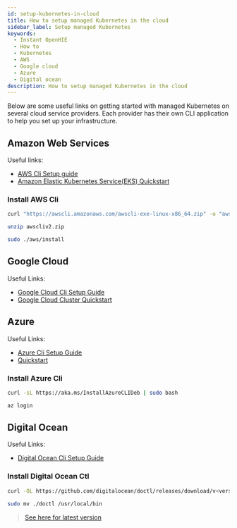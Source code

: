 ```yaml
---
id: setup-kubernetes-in-cloud
title: How to setup managed Kubernetes in the cloud
sidebar_label: Setup managed Kubernetes
keywords:
  - Instant OpenHIE
  - How to
  - Kubernetes
  - AWS
  - Google cloud
  - Azure
  - Digital ocean
description: How to setup managed Kubernetes in the cloud
---
```


Below are some useful links on getting started with managed Kubernetes on several cloud service providers. Each provider has their own CLI application to help you set up your infrastructure.

## Amazon Web Services

Useful links:

- [AWS Cli Setup guide](https://docs.aws.amazon.com/cli/latest/userguide/install-cliv2.html)
- [Amazon Elastic Kubernetes Service(EKS) Quickstart](https://docs.aws.amazon.com/eks/latest/userguide/getting-started-console.html)

### Install AWS Cli

```sh
curl "https://awscli.amazonaws.com/awscli-exe-linux-x86_64.zip" -o "awscliv2.zip"

unzip awscliv2.zip

sudo ./aws/install
```

## Google Cloud

Useful Links:

- [Google Cloud Cli Setup Guide](https://cloud.google.com/sdk/docs#deb)
- [Google Cloud Cluster Quickstart](https://cloud.google.com/kubernetes-engine/docs/how-to/cluster-access-for-kubectl)

## Azure

Useful Links:

- [Azure Cli Setup Guide](https://docs.microsoft.com/en-us/cli/azure/install-azure-cli-apt?view=azure-cli-latest)
- [Quickstart](https://docs.microsoft.com/en-us/cli/azure/aks?view=azure-cli-latest)

### Install Azure Cli

```sh
curl -sL https://aka.ms/InstallAzureCLIDeb | sudo bash

az login
```

## Digital Ocean

Useful Links:

- [Digital Ocean Cli Setup Guide](https://www.digitalocean.com/docs/kubernetes/how-to/connect-to-cluster/)

### Install Digital Ocean Ctl

```sh
curl -OL https://github.com/digitalocean/doctl/releases/download/v<version>/doctl-<version>-linux-amd64.tar.gz

sudo mv ./doctl /usr/local/bin
```

> [See here for latest version](https://github.com/digitalocean/doctl/releases)
